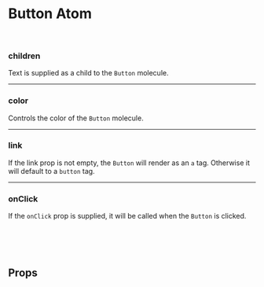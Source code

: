 

<Meta of={ButtonStories} />

# Button Atom

<Canvas of={ButtonStories.Default} />

<br />

### children

Text is supplied as a child to the `Button` molecule.

<hr />

### color

Controls the color of the `Button` molecule.

<hr />

### link

If the link prop is not empty, the `Button` will render as an `a` tag. Otherwise it will default to a `button` tag.

<hr />

### onClick

If the `onClick` prop is supplied, it will be called when the `Button` is clicked.

<br />
<br />
<br />

## Props

<ArgTypes />
